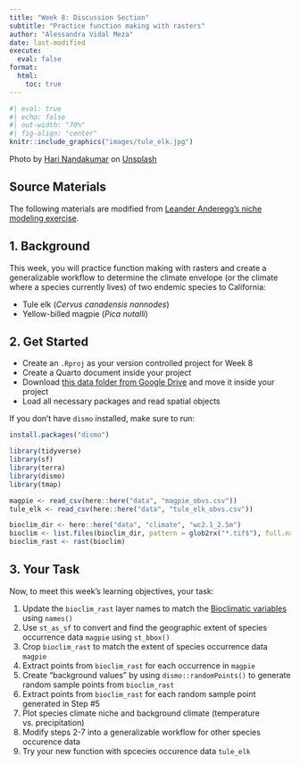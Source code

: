 ```yaml
---
title: "Week 8: Discussion Section"
subtitle: "Practice function making with rasters"
author: "Alessandra Vidal Meza"
date: last-modified
execute: 
  eval: false
format:
  html:
    toc: true
---
```


```r
#| eval: true
#| echo: false
#| out-width: "70%"
#| fig-align: "center"
knitr::include_graphics("images/tule_elk.jpg")
```

::: {.gray-text .center-text}
Photo by <a href="https://unsplash.com/@hariprasad000?utm_content=creditCopyText&utm_medium=referral&utm_source=unsplash">Hari Nandakumar</a> on <a href="https://unsplash.com/photos/herd-of-deer-on-brown-grass-field-during-daytime-ocQSj25qFJk?utm_content=creditCopyText&utm_medium=referral&utm_source=unsplash">Unsplash</a>
:::

::: {.callout-note icon=true}
# Source Materials
The following materials are modified from [Leander Anderegg's niche modeling exercise](https://github.com/leanderegg/EEMB_508/tree/main). 
:::

## 1. Background

This week, you will practice function making with rasters and create a generalizable workflow to determine the climate envelope (or the climate where a species currently lives) of two endemic species to California:

- Tule elk (*Cervus canadensis nannodes*)
- Yellow-billed magpie (*Pica nutalli*)

## 2. Get Started

- Create an `.Rproj` as your version controlled project for Week 8
- Create a Quarto document inside your project
- Download [this data folder from Google Drive](https://drive.google.com/file/d/1kcIQdG1c8Y01DCiI--h3a2MTaDsxfqQ2/view) and move it inside your project
- Load all necessary packages and read spatial objects

::: {.callout-warning}
If you don't have `dismo` installed, make sure to run:
<br>
```r
install.packages("dismo")
```
:::

```r
library(tidyverse)
library(sf)
library(terra)
library(dismo)
library(tmap)
```

```r
magpie <- read_csv(here::here("data", "magpie_obvs.csv"))
tule_elk <- read_csv(here::here("data", "tule_elk_obvs.csv"))

bioclim_dir <- here::here("data", "climate", "wc2.1_2.5m")
bioclim <- list.files(bioclim_dir, pattern = glob2rx("*.tif$"), full.names = TRUE)
bioclim_rast <- rast(bioclim)
```

## 3. Your Task

Now, to meet this week's learning objectives, your task:

1. Update the `bioclim_rast` layer names to match the [Bioclimatic variables](https://www.worldclim.org/data/bioclim.html) using `names()` 
2. Use `st_as_sf` to convert and find the geographic extent of species occurrence data `magpie` using `st_bbox()`
3. Crop `bioclim_rast` to match the extent of species occurrence data `magpie`
4. Extract points from `bioclim_rast` for each occurrence in `magpie`
5. Create "background values" by using `dismo::randomPoints()` to generate random sample points from `bioclim_rast`
6. Extract points from `bioclim_rast` for each random sample point generated in Step #5
7. Plot species climate niche and background climate (temperature vs. precipitation)
8. Modify steps 2-7 into a generalizable workflow for other species occurence data
9. Try your new function with spcecies occurence data `tule_elk`

